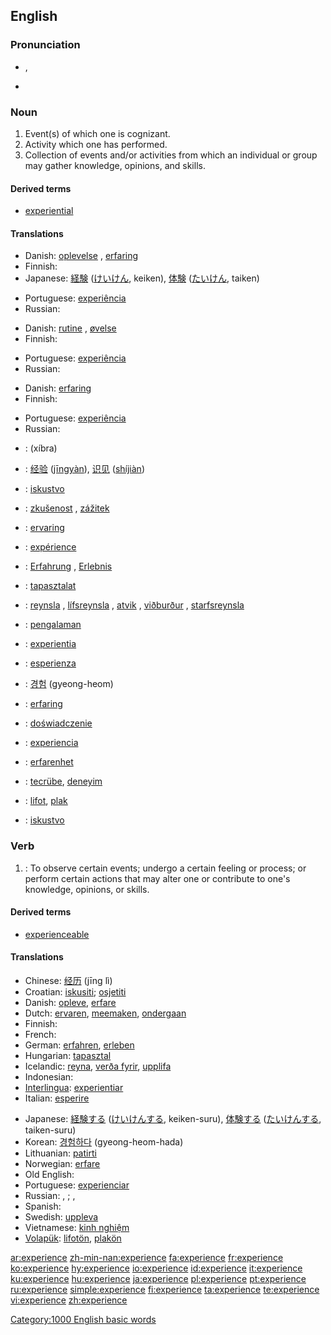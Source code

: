 {{see|expérience}}
==English==
{{wikipedia}}

===Pronunciation===
*{{IPA|/ɪksˈpɪɹiəns/}}, {{SAMPA|/Iks"pIr\i@ns/}}
*{{audio|en-us-experience.ogg|Audio (US)}}

===Noun===
{{en-noun}}

# Event(s) of which one is cognizant.
# Activity which one has performed.
# Collection of events and/or activities from which an individual or group may gather knowledge, opinions, and skills.

====Derived terms====
*[[experiential]]

====Translations====
{{trans-top|event(s) of which one is cognizant}}
* Danish: [[oplevelse]] {{c}}, [[erfaring]] {{c}}
* Finnish: {{t+|fi|kokemus}}
* Japanese: [[経験]] ([[けいけん]], keiken), [[体験]] ([[たいけん]], taiken)
{{trans-mid}}
* Portuguese: [[experiência]] {{f}}
* Russian: {{t|ru|опыт|m|m|tr=ópyt|sc=Cyrl}}
{{trans-bottom}}

{{trans-top|activity which one has performed}}
* Danish: [[rutine]] {{c}}, [[øvelse]] {{c}}
* Finnish: {{t+|fi|kokemus}}
{{trans-mid}}
* Portuguese: [[experiência]] {{f}}
* Russian: {{t|ru|опыт|m|m|tr=ópyt|sc=Cyrl}}
{{trans-bottom}}

{{trans-top|collection of events and/or activities from which an individual or group may gather knowledge}}
* Danish: [[erfaring]] {{c}}
* Finnish: {{t+|fi|kokemus}}
{{trans-mid}}
* Portuguese: [[experiência]] {{f}}
* Russian: {{t|ru|опыт|m|m|tr=ópyt|sc=Cyrl}}
{{trans-bottom}}

{{ttbc-top}}
*{{ttbc|Arabic}}: {{ARchar|[[خبرة]]}} (xíbra) {{f}}
*{{ttbc|Chinese}}: [[经验]] ([[jingyan|jīngyàn]]), [[识见]] ([[shijian|shíjiàn]])
*{{ttbc|Croatian}}: [[iskustvo]] {{n}}
*{{ttbc|Czech}}: [[zkušenost]] {{f}}, [[zážitek]] {{m}}
*{{ttbc|Dutch}}: [[ervaring]] {{f}}
*{{ttbc|French}}: [[expérience]] {{f}}
*{{ttbc|German}}: [[Erfahrung]] {{f}}, [[Erlebnis]] {{n}}
*{{ttbc|Hungarian}}: [[tapasztalat]]
*{{ttbc|Icelandic}}: [[reynsla]] {{f}}, [[lífsreynsla]] {{f}}, [[atvik]] {{n}}, [[viðburður]] {{m}}, [[starfsreynsla]] {{f}}
*{{ttbc|Indonesian}}: [[alam|pengalaman]]
*{{ttbc|Interlingua}}: [[experientia]]
{{ttbc-mid}}
*{{ttbc|Italian}}: [[esperienza]] {{f}}
*{{ttbc|Korean}}: [[경험]] (gyeong-heom)
*{{ttbc|Norwegian}}: [[erfaring]]
*{{ttbc|Polish}}: [[doświadczenie]] {{n}}
*{{ttbc|Spanish}}: [[experiencia]] {{f}}
*{{ttbc|Swedish}}: [[erfarenhet]]
*{{ttbc|Turkish}}: [[tecrübe]], [[deneyim]]
*{{ttbc|Volapük}}: [[lifot]], [[plak]]
*{{ttbc|Serbian}}: [[iskustvo]]
{{ttbc-bottom}}

===Verb===
{{en-verb|experienc|ing}}

# {{transitive}}: To observe certain events; undergo a certain feeling or process; or perform certain actions that may alter one or contribute  to one's knowledge, opinions, or skills.

====Derived terms====
*[[experienceable]]

====Translations====
{{trans-top|to observe or undergo}}
* Chinese: [[经历]] (jīng lì)
* Croatian: [[iskusiti]]; [[osjetiti]]
* Danish: [[opleve]], [[erfare]]
* Dutch: [[ervaren]], [[meemaken]], [[ondergaan]]
* Finnish: {{t-|fi|kokea}}
* French: {{t+|fr|éprouver}}
* German: [[erfahren]], [[erleben]]
* Hungarian: [[tapasztal]]
* Icelandic: [[reyna]], [[verða fyrir]], [[upplifa]]
* Indonesian: {{t+|id|alam|alt=mengalami|xs=Indonesian}}
* [[Interlingua]]: [[experientiar]]
* Italian: [[esperire]]
{{trans-mid}}
* Japanese: [[経験]]する ([[けいけん]]する, keiken-suru), [[体験]]する ([[たいけん]]する, taiken-suru)
* Korean: [[경험하다]] (gyeong-heom-hada)
* Lithuanian: [[patirti]]
* Norwegian: [[erfare]]
* Old English: {{t-|ang|gebidan|alt=ġebīdan|xs=Old English}}
* Portuguese: [[experienciar]]
* Russian: {{t|ru|испытывать|tr=ispýtyvat’|sc=Cyrl}} {{impf}}, {{t|ru|испытать|tr=ispytát’|sc=Cyrl}} {{pf}}; {{t|ru|переживать|tr=p'er'eživát’|sc=Cyrl}} {{impf}}, {{t|ru|пережить|tr=p'er'ežít’|sc=Cyrl}} {{pf}}
* Spanish: {{t-|es|experimentar}}
* Swedish: [[uppleva]]
* Vietnamese: [[kinh nghiệm]]
* [[Volapük]]: [[lifotön]], [[plakön]]
{{trans-bottom}}

[[Category:1000 English basic words]]

[[ar:experience]]
[[zh-min-nan:experience]]
[[fa:experience]]
[[fr:experience]]
[[ko:experience]]
[[hy:experience]]
[[io:experience]]
[[id:experience]]
[[it:experience]]
[[ku:experience]]
[[hu:experience]]
[[ja:experience]]
[[pl:experience]]
[[pt:experience]]
[[ru:experience]]
[[simple:experience]]
[[fi:experience]]
[[ta:experience]]
[[te:experience]]
[[vi:experience]]
[[zh:experience]]